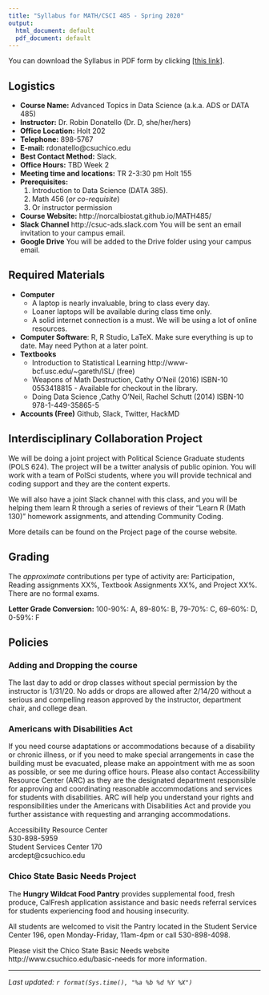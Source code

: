 ```yaml
---
title: "Syllabus for MATH/CSCI 485 - Spring 2020"
output:
  html_document: default
  pdf_document: default
---
```


You can download the Syllabus in PDF form by clicking [[this link]](syllabus_485_s20.pdf).

## Logistics

* **Course Name:** Advanced Topics in Data Science (a.k.a. ADS or DATA 485)
* **Instructor:** Dr. Robin Donatello  (Dr. D, she/her/hers)
* **Office Location:** Holt 202
* **Telephone:** 898-5767
* **E-mail:** rdonatello@csuchico.edu
* **Best Contact Method:** Slack.
* **Office Hours:** TBD Week 2
* **Meeting time and locations:** TR 2-3:30 pm Holt 155
* **Prerequisites:**
    1. Introduction to Data Science (DATA 385).
    2. Math 456 (_or co-requisite_)
    3. Or instructor permission
* **Course Website:** http://norcalbiostat.github.io/MATH485/
* **Slack Channel**  http://csuc-ads.slack.com  You will be sent an email invitation to your campus email.
* **Google Drive**  You will be added to the Drive folder using your campus email.


## Required Materials

* **Computer**
    * A laptop is nearly invaluable, bring to class every day. 
    * Loaner laptops will be available during class time only. 
    * A solid internet connection is a must. We will be using a lot of online resources.
* **Computer Software**: R, R Studio, LaTeX. Make sure everything is up to date. May need Python at a later point. 
* **Textbooks** 
    * Introduction to Statistical Learning http://www-bcf.usc.edu/~gareth/ISL/ (free)
    * Weapons of Math Destruction, Cathy O'Neil (2016) ISBN-10 0553418815 - Available for checkout in the library. 
    * Doing Data Science ,Cathy O'Neil, Rachel Schutt (2014) ISBN-10 978-1-449-35865-5
* **Accounts (Free)** Github, Slack, Twitter, HackMD


## Interdisciplinary Collaboration Project

We will be doing a joint project with Political Science Graduate students (POLS 624). 
The project will be a twitter analysis of public opinion. You will work with a team of PolSci students, where you will provide technical and coding support and they are the content experts. 

We will also have a joint Slack channel with this class, and you will be helping them learn R through a series of reviews of their "Learn R (Math 130)" homework assignments, and attending Community Coding. 

More details can be found on the Project page of the course website. 

## Grading

The _approximate_ contributions per type of activity are: Participation, Reading assignments XX%, Textbook Assignments XX%, and Project XX%. There are no formal exams. 

**Letter Grade Conversion:**  100-90%: A, 89-80%: B, 79-70%: C, 69-60%: D, 0-59%: F


## Policies

### Adding and Dropping the course
The last day to add or drop classes without special permission by the instructor is 1/31/20. No adds or drops are allowed after 2/14/20 without a serious and compelling reason approved by the instructor, department chair, and college dean.

### Americans with Disabilities Act

If you need course adaptations or accommodations because of a disability or chronic illness,  or if you need to make special arrangements in case the building must be evacuated, please make an appointment with me as soon as possible, or see me during office hours. Please also contact Accessibility Resource Center (ARC) as they are the designated department responsible for approving and coordinating reasonable accommodations and services for students with disabilities. ARC will help you understand your rights and responsibilities under the Americans with Disabilities Act and provide you further assistance with requesting and arranging accommodations.

Accessibility Resource Center  
530-898-5959   
Student Services Center 170  
arcdept@csuchico.edu  


### Chico State Basic Needs Project

The **Hungry Wildcat Food Pantry** provides supplemental food, fresh produce, CalFresh application assistance and basic needs referral services for students experiencing food and housing insecurity.

All students are welcomed to visit the Pantry located in the Student Service Center 196, open Monday-Friday, 11am-4pm or call 530-898-4098. 

Please visit the Chico State Basic Needs website http://www.csuchico.edu/basic-needs for more information.

-----

_Last updated: `r format(Sys.time(), "%a %b %d %Y %X")`_
